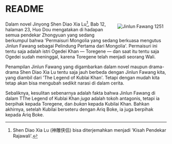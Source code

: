 # README

<a href="/images/sdxl/jinlun-fawang-1.png"> 
<image style="float:right;max-width:400px;padding:10px;" 
    src="/images/sdxl/jinlun-fawang-1.png" 
    alt="Jinlun Fawang 1251" 
    title="Jinlun Fawang, Pelindung Agung Mongolia, 1251." />
</a>


Dalam novel Jinyong Shen Diao Xia Lu[^sdxl], Bab 12, halaman 23, Huo Dou mengatakan di hadapan semua pendekar Zhongyuan yang sedang berkumpul 
bahwa 'Permaisuri Mongolia yang sedang berkuasa mengutus Jinlun Fawang sebagai Pelindung Pertama dari Mongolia'. Permaisuri ini tentu saja adalah 
istri Ogedei Khan — Toregene — dan saat itu tentu saja Ogedei sudah meninggal, karena Toregene telah menjadi seorang Wali.

[^sdxl]: Shen Diao Xia Lu (神雕侠侣) bisa diterjemahkan menjadi 'Kisah Pendekar Rajawali'.

Penampilan Jinlun Fawang yang digambarkan dalam novel maupun drama-drama Shen Diao Xia Lu tentu saja jauh berbeda dengan Jinlun Fawang kita, yang 
diambil dari 'The Legend of Kublai Khan'. Tetapi dengan mudah kita tetap akan bisa mengubah sedikit narasi di dalam cerita.

Sebaliknya, kesulitan sebenarnya adalah fakta bahwa Jinlun Fawang di dalam TThe Legend of Kublai Khan _juga_ adalah tokoh antagonis, tetapi ia berpihak 
kepada Toregene, dan _bukan_ kepada Kubilai Khan. Bahkan akhirnya, setelah Kubilai berseteru dengan Ariq Boke, ia juga berpihak kepada Ariq Boke.





